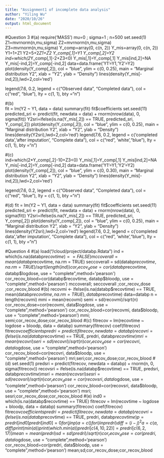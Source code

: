 ```yaml
---
title: "Assignment1 of incomplete data analysis"
author: "Yiling Wu"
date: "2020/10/26"
output: html_document
---
```


#Question 3
#(a)
require('MASS')
mu=0 ; sigma=1 ; n=500
set.seed(1)
Z1=mvrnorm(n,mu,sigma)
Z2=mvrnorm(n,mu,sigma)
Z3=mvrnorm(n,mu,sigma)
Y_comp=array(0, c(n, 2))
Y_mis=array(0, c(n, 2))
Y1=1+Z1
Y2=5+2*Z1+Z2
Y_comp[,1]=Y1
Y_comp[,2]=Y2
ind=which(2*Y_comp[,1]-2+Z3<0)
Y_mis[,1]=Y_comp[,1]
Y_mis[ind,2]=NA
Y_mis[-ind,2]=Y_comp[-ind,2]
data=data.frame('Y1'=Y1,'Y2'=Y2)
plot(density(Y_comp[,2]), 
     col = "blue", ylim = c(0, 0.25), main = "Marginal distribution Y2", 
     xlab = "Y2", ylab = "Density")
lines(density(Y_mis[-ind,2]),lwd=2,col='red')

legend(7.6, 0.2, legend = c("Observed data", "Completed data"), 
       col = c("red", "blue"), lty = c(1, 1), bty ="n")
      
#(b)     
fit = lm(Y2 ~ Y1, data = data)
summary(fit)
fit$coefficients
set.seed(11)
predicted_sri <- predict(fit, newdata = data) + rnorm(nrow(data), 0, sigma(fit))
Y2sri=ifelse(is.na(Y_mis[,2]) == TRUE, predicted_sri, Y_comp[,2])
plot(density(Y_comp[,2]), 
     col = "blue", ylim = c(0, 0.25), main = "Marginal distribution Y2", 
     xlab = "Y2", ylab = "Density")
lines(density(Y2sri),lwd=2,col='red')
legend(7.6, 0.2, legend = c('completed data','after imputation', "Complete data"), 
       col = c("red", 'white',"blue"), lty = c(1, 1), bty ="n")

#(c)       
ind=which(2*Y_comp[,2]-10+Z3<0)
Y_mis[,1]=Y_comp[,1]
Y_mis[ind,2]=NA
Y_mis[-ind,2]=Y_comp[-ind,2]
data=data.frame('Y1'=Y1,'Y2'=Y2)
plot(density(Y_comp[,2]), 
     col = "blue", ylim = c(0, 0.30), main = "Marginal distribution Y2", 
     xlab = "Y2", ylab = "Density")
lines(density(Y_mis[-ind,2]),lwd=2,col='red')

legend(7.6, 0.2, legend = c("Observed data", "Completed data"), 
       col = c("red", "blue"), lty = c(1, 1), bty ="n") 
       
#(d)
fit = lm(Y2 ~ Y1, data = data)
summary(fit)
fit$coefficients
set.seed(11)
predicted_sri <- predict(fit, newdata = data) + rnorm(nrow(data), 0, sigma(fit))
Y2sri=ifelse(is.na(Y_mis[,2]) == TRUE, predicted_sri, Y_comp[,2])
plot(density(Y_comp[,2]), 
     col = "blue", ylim = c(0, 0.25), main = "Marginal distribution Y2", 
     xlab = "Y2", ylab = "Density")
lines(density(Y2sri),lwd=2,col='red')
legend(7.6, 0.2, legend = c('completed data','after imputation', "Complete data"), 
       col = c("red", 'white',"blue"), lty = c(1, 1), bty ="n")
       

#Question 4
#(a)
load("/cloud/project/databp.Rdata")
ind = which(is.na(databp$recovtime) == FALSE)
mccoverall = mean(databp$recovtime, na.rm = TRUE)
seccoverall = sd(databp$recovtime, na.rm = TRUE)/sqrt(length(ind))
cor_recov_dose=cor(databp$recovtime, databp$logdose, use = "complete",method='pearson')
cor_recov_blood=cor(databp$recovtime, databp$bloodp, use = "complete",method='pearson')
mccoverall; seccoverall ;cor_recov_dose ;cor_recov_blood
#(b)
recovmi <- ifelse(is.na(databp$recovtime) == TRUE, mean(databp$recovtime, na.rm = TRUE), databp$recovtime)
data=databp
n = length(recovmi)
mmi = mean(recovmi)
semi = sd(recovmi)/sqrt(n)
cor_recov_dose=cor(recovmi, data$logdose, use = "complete",method='pearson')
cor_recov_blood=cor(recovmi, data$bloodp, use = "complete",method='pearson')
mmi; semi;cor_recov_dose;cor_recov_blood
#(c)
fitrecov = lm(recovtime ~ logdose + bloodp, data = databp)
summary(fitrecov)
coef(fitrecov)
fitrecov$coefficients
predri = predict(fitrecov, newdata = databp)
recovri = ifelse(is.na(databp$recovtime) == TRUE, predri, databp$recovtime)  
mri = mean(recovri)
seri = sd(recovri)/sqrt(n)
cor_recov_dose=cor(recovri, data$logdose, use = "complete",method='pearson')
cor_recov_blood=cor(recovri, data$bloodp, use = "complete",method='pearson')
mri;seri;cor_recov_dose;cor_recov_blood
#(d)
set.seed(1)
predsri = predict(fitrecov, newdata = databp) + rnorm(n, 0, sigma(fitrecov))
recovsri = ifelse(is.na(databp$recovtime) == TRUE, predsri, databp$recovtime)  
msri = mean(recovsri)
sesri = sd(recovsri)/sqrt(n)
cor_recov_dose=cor(recovsri, data$logdose, use = "complete",method='pearson')
cor_recov_blood=cor(recovsri, data$bloodp, use = "complete",method='pearson')
msri; sesri;cor_recov_dose;cor_recov_blood
#(e)
ind0 = which(is.na(databp$recovtime) == TRUE)
fitrecov = lm(recovtime ~ logdose + bloodp, data = databp)
summary(fitrecov)
coef(fitrecov)
fitrecov$coefficients
predri = predict(fitrecov, newdata = databp)
recovri = ifelse(is.na(databp$recovtime) == TRUE, predri, databp$recovtime)  
p=predri[ind0]
predri[ind0]=0
for (j in p){
a=c()
for (i in predri){
  diff=(i-j)^2
  a=c(a,diff)
}
print(min(a))
print(which.min(a))
}
predri[c(4,10,22)]=predri[c(6,2,17)]
mean = mean(predri)
sd = sd(predri)/sqrt(n)
cor_recov_dose=cor(predri, data$logdose, use = "complete",method='pearson')
cor_recov_blood=cor(predri, data$bloodp, use = "complete",method='pearson')
mean;sd;cor_recov_dose;cor_recov_blood


